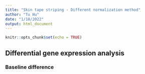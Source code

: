 ```yaml
---
title: "Skin tape striping - Different normalization method"
author: "Tu Hu"
date: "1/18/2022"
output: html_document
---
```


```r
knitr::opts_chunk$set(echo = TRUE)
```


## Differential gene expression analysis

### Baseline difference







